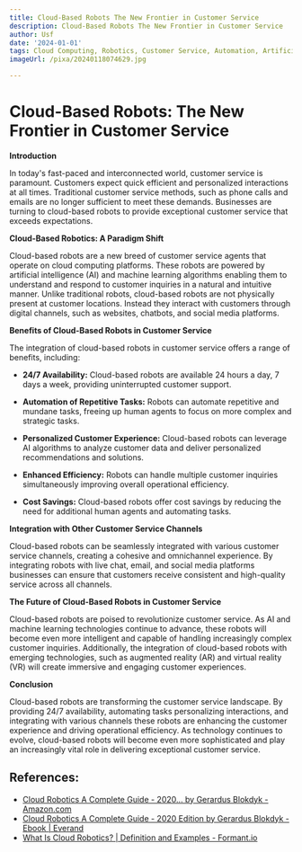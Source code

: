 ```yaml
---
title: Cloud-Based Robots The New Frontier in Customer Service
description: Cloud-Based Robots The New Frontier in Customer Service
author: Usf
date: '2024-01-01'
tags: Cloud Computing, Robotics, Customer Service, Automation, Artificial Intelligence
imageUrl: /pixa/20240118074629.jpg

---
```

# **Cloud-Based Robots: The New Frontier in Customer Service**

**Introduction**

In today's fast-paced and interconnected world, customer  service is paramount. Customers expect quick efficient and personalized  interactions at all times. Traditional customer service methods, such as phone calls and emails are no longer sufficient to meet these demands. Businesses are turning to cloud-based robots  to provide  exceptional customer  service that exceeds  expectations.

**Cloud-Based Robotics: A Paradigm Shift**

Cloud-based robots  are  a new breed of customer service  agents that operate on cloud computing  platforms. These robots are powered by artificial intelligence (AI) and machine learning algorithms enabling them to understand and respond to customer  inquiries  in a natural and intuitive  manner. Unlike traditional robots,  cloud-based robots are not physically present at customer locations. Instead they interact with customers through digital channels, such as websites, chatbots, and social media platforms.

**Benefits of Cloud-Based Robots in  Customer Service**

The integration of cloud-based robots in customer service offers a range of benefits, including:

* **24/7 Availability:** Cloud-based robots are available 24 hours a day, 7  days a  week, providing uninterrupted customer support.

*  **Automation of Repetitive Tasks:** Robots can automate repetitive and mundane tasks, freeing up human agents to focus on more complex and strategic tasks.

* **Personalized Customer Experience:**  Cloud-based  robots can leverage AI algorithms to analyze customer data and deliver personalized recommendations and solutions.

* **Enhanced Efficiency:** Robots can handle multiple customer inquiries simultaneously improving overall  operational efficiency.

* **Cost Savings:**  Cloud-based robots offer cost savings by reducing the need for additional human agents and automating tasks.

**Integration with Other Customer Service Channels**

Cloud-based  robots can be seamlessly integrated with various customer service channels, creating a cohesive and omnichannel experience. By  integrating robots with live chat, email,  and social media platforms businesses can ensure that customers  receive consistent and high-quality service across  all channels.

**The Future of Cloud-Based Robots in Customer Service**

Cloud-based robots are poised to revolutionize customer service. As AI and machine learning technologies continue to advance, these robots will become even more intelligent and capable of handling  increasingly complex customer inquiries.  Additionally,  the integration of cloud-based robots with emerging technologies, such as augmented reality (AR) and virtual reality  (VR) will create immersive and engaging customer experiences.

**Conclusion**

Cloud-based robots  are transforming the customer service landscape. By providing 24/7  availability, automating  tasks personalizing interactions, and integrating  with various channels these robots are enhancing the customer experience and driving operational efficiency.  As technology continues to evolve, cloud-based robots  will become even more sophisticated and play  an increasingly  vital role  in delivering exceptional customer service.

## References:
- [Cloud Robotics A Complete Guide - 2020... by Gerardus Blokdyk - Amazon.com](https://www.amazon.com/Cloud-Robotics-Complete-Guide-2020/dp/1867330261)
- [Cloud Robotics A Complete Guide - 2020 Edition by Gerardus Blokdyk - Ebook | Everand](https://www.everand.com/book/447293732/Cloud-Robotics-A-Complete-Guide-2020-Edition)
- [What Is Cloud Robotics? | Definition and Examples - Formant.io](https://formant.io/cloud-robotics/)
